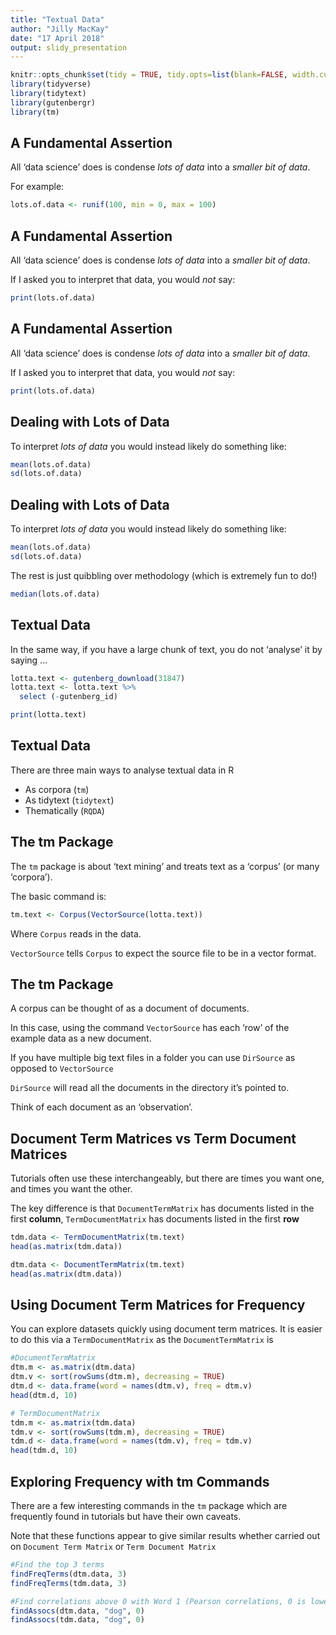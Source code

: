 ```yaml
---
title: "Textual Data"
author: "Jilly MacKay"
date: "17 April 2018"
output: slidy_presentation
---
```


```r
knitr::opts_chunk$set(tidy = TRUE, tidy.opts=list(blank=FALSE, width.cutoff=60))
library(tidyverse)
library(tidytext)
library(gutenbergr)
library(tm)
```

## A Fundamental Assertion

All 'data science' does is condense *lots of data* into a *smaller bit of data*. 


For example:
```r
lots.of.data <- runif(100, min = 0, max = 100)
```

## A Fundamental Assertion

All 'data science' does is condense *lots of data* into a *smaller bit of data*. 


If I asked you to interpret that data, you would *not* say:

```r
print(lots.of.data)
```
## A Fundamental Assertion

All 'data science' does is condense *lots of data* into a *smaller bit of data*. 


If I asked you to interpret that data, you would *not* say:

```r
print(lots.of.data)
```


## Dealing with Lots of Data

To interpret *lots of data* you would instead likely do something like:

```r
mean(lots.of.data)
sd(lots.of.data)

```



## Dealing with Lots of Data

To interpret *lots of data* you would instead likely do something like:

```r
mean(lots.of.data)
sd(lots.of.data)

```

The rest is just quibbling over methodology (which is extremely fun to do!)
```r
median(lots.of.data)


```


## Textual Data

In the same way, if you have a large chunk of text, you do not 'analyse' it by saying ...

```r
lotta.text <- gutenberg_download(31847)
lotta.text <- lotta.text %>%
  select (-gutenberg_id)

```

```r
print(lotta.text)
```


## Textual Data
There are three main ways to analyse textual data in R

* As corpora (`tm`)
* As tidytext (`tidytext`)
* Thematically (`RQDA`)

## The tm Package
The `tm` package is about 'text mining' and treats text as a 'corpus' (or many 'corpora').

The basic command is:
```r
tm.text <- Corpus(VectorSource(lotta.text))
```

Where `Corpus` reads in the data.

`VectorSource` tells `Corpus` to expect the source file to be in a vector format. 



## The tm Package
A corpus can be thought of as a document of documents. 

In this case, using the command `VectorSource` has each 'row' of the example data as a new document. 

If you have multiple big text files in a folder you can use `DirSource` as opposed to `VectorSource`

`DirSource` will read all the documents in the directory it's pointed to. 

Think of each document as an 'observation'. 


## Document Term Matrices vs Term Document Matrices
Tutorials often use these interchangeably, but there are times you want one, and times you want the other.

The key difference is that `DocumentTermMatrix` has documents listed in the first **column**, `TermDocumentMatrix` has documents listed in the first **row**
```r
tdm.data <- TermDocumentMatrix(tm.text)
head(as.matrix(tdm.data))

dtm.data <- DocumentTermMatrix(tm.text)
head(as.matrix(dtm.data))
```

## Using Document Term Matrices for Frequency
You can explore datasets quickly using document term matrices. It is easier to do this via a `TermDocumentMatrix` as the `DocumentTermMatrix` is 
```r
#DocumentTermMatrix
dtm.m <- as.matrix(dtm.data)
dtm.v <- sort(rowSums(dtm.m), decreasing = TRUE)
dtm.d <- data.frame(word = names(dtm.v), freq = dtm.v)
head(dtm.d, 10)

# TermDocumentMatrix
tdm.m <- as.matrix(tdm.data)
tdm.v <- sort(rowSums(tdm.m), decreasing = TRUE)
tdm.d <- data.frame(word = names(tdm.v), freq = tdm.v)
head(tdm.d, 10)

```

## Exploring Frequency with tm Commands
There are a few interesting commands in the `tm` package which are frequently found in tutorials but have their own caveats. 

Note that these functions appear to give similar results whether carried out on `Document Term Matrix` or `Term Document Matrix`

```r
#Find the top 3 terms
findFreqTerms(dtm.data, 3)
findFreqTerms(tdm.data, 3)

#Find correlations above 0 with Word 1 (Pearson correlations, 0 is lower limit)
findAssocs(dtm.data, "dog", 0)
findAssocs(tdm.data, "dog", 0)
```

